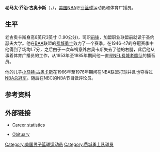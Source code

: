 {{noteTA
|G1=NBA
}}
'''老马太·乔治·古奥卡斯'''（{{lang-en|'''Matthew George Guokas, Sr.'''}}，{{bd|1913年|11月11日|1993年|12月9日}}），[[美国|美国]][[NBA|NBA]]职业[[篮球|篮球]]运动员和体育广播员。

== 生平 ==
老古奥卡斯身高6英尺3英寸 (1.90公分)，司职[[前锋_(篮球)|前锋]]，加盟职业联盟前就读于圣约瑟夫大学。他在[[NBA|BAA]]联盟的[[金州勇士|费城勇士]]效力了一个赛季。在1946-47的夺冠赛季中他得到了场均1.7分，之后由于一次车祸意外古奥卡斯失去了他的右腿，此后他从事着体育广播员的工作，从1953年至1985年期间他一直是[[NFL|NFL]][[费城老鹰队|费城老鹰队]]的播音员。

他的儿子[[马特·古奥卡斯|小马特·古奥卡斯]]在1966年至1976年期间在NBA联盟打球并且也夺得过[[NBA总冠军|NBA总冠军]]。随后在NBC的NBA节目做评论员。
== 参考资料 ==

{{reflist}}

== 外部链接 ==
*{{en}}[http://www.basketball-reference.com/players/g/guokama01.html Career statistics]
*{{en}}[http://query.nytimes.com/gst/fullpage.html?res=9F0CEEDD153DF932A25751C1A965958260 Obituary]

{{Philadelphia Warriors 1946-47 BAA champions}}
{{Authority control}}

{{DEFAULTSORT:Guokas, matt Sr}}

[[Category:美国男子篮球运动员|Category:美国男子篮球运动员]]
[[Category:费城勇士队球员|Category:费城勇士队球员]]